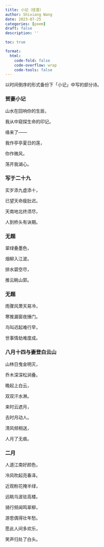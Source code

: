 ```yaml
---
title: 小记（往昔）
author: Shixiang Wang
date: 2023-07-25
categories: [poem]
draft: false
description: ''

toc: true

format:
  html:
    code-fold: false
    code-overflow: wrap
    code-tools: false
---
```


以时间倒序的形式备份下「小记」中写的部分诗。

### 贺妻小记

山水在回响你的生辰，

我从中窥探生命的印记。

缘来了——

我作亭亭夏日的莲，

你作微风，

荡开我湖心。

### 写于二十九

实岁添九虚添十，

已望天命瘦肚迟。

天南地北终须尽，

人到桥头有诀期。

### 无题

翠绿叠墨色，

烟柳入江波。

排水碧空尽，

推云眺山郭。

### 无题

雨骤风萧天易冷，

寒推漏窗夜捶门。

鸟叫迟起难行早，

世事情劫难度成。

### 八月十四与妻登白云山

山林日曳金明灭，

乔木深深松涧叠。

晚起上白云，

双双汗水淋。

来时云遮月，

去时月动人。

清风频相送，

人月了无痕。

### 二月

人道江南好颜色，

冷风吹起亮春泽。

近观粉花掩半绿，

远眺乌波驻高楼。

骑行频闻鸣翠柳，

游思偶得壮年愁。

愿此人间多欢乐，

笑声归处了白头。

